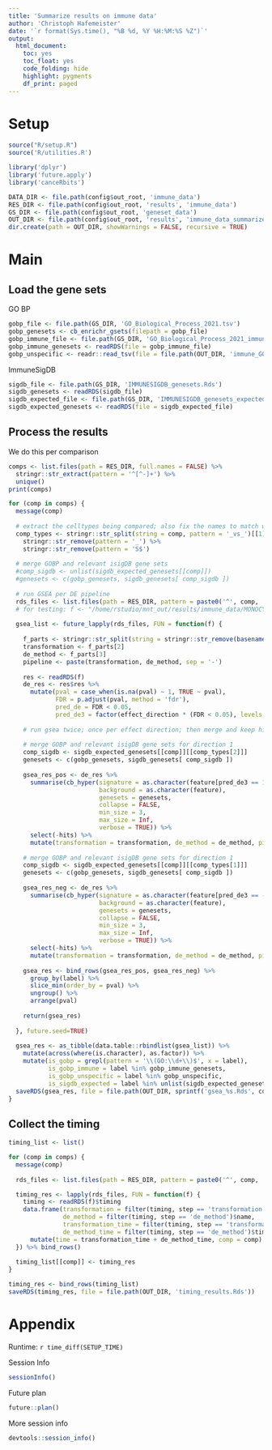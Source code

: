 ```yaml
---
title: 'Summarize results on immune data'
author: 'Christoph Hafemeister'
date: '`r format(Sys.time(), "%B %d, %Y %H:%M:%S %Z")`'
output:
  html_document: 
    toc: yes
    toc_float: yes
    code_folding: hide
    highlight: pygments
    df_print: paged
---
```


# Setup

```r
source("R/setup.R")
source('R/utilities.R')

library('dplyr')
library('future.apply')
library('canceRbits')

DATA_DIR <- file.path(config$out_root, 'immune_data')
RES_DIR <- file.path(config$out_root, 'results', 'immune_data')
GS_DIR <- file.path(config$out_root, 'geneset_data')
OUT_DIR <- file.path(config$out_root, 'results', 'immune_data_summarized')
dir.create(path = OUT_DIR, showWarnings = FALSE, recursive = TRUE)
```

# Main

## Load the gene sets

GO BP
```r
gobp_file <- file.path(GS_DIR, 'GO_Biological_Process_2021.tsv')
gobp_genesets <- cb_enrichr_gsets(filepath = gobp_file)
gobp_immune_file <- file.path(GS_DIR, 'GO_Biological_Process_2021_immune.Rds')
gobp_immune_genesets <- readRDS(file = gobp_immune_file)
gobp_unspecific <- readr::read_tsv(file = file.path(OUT_DIR, 'immune_GOBP_2021_unspecific_terms.tsv'), col_names = FALSE)$X1
```

ImmuneSigDB
```r
sigdb_file <- file.path(GS_DIR, 'IMMUNESIGDB_genesets.Rds')
sigdb_genesets <- readRDS(sigdb_file)
sigdb_expected_file <- file.path(GS_DIR, 'IMMUNESIGDB_genesets_expected.Rds')
sigdb_expected_genesets <- readRDS(file = sigdb_expected_file)
```

## Process the results

We do this per comparison
```r
comps <- list.files(path = RES_DIR, full.names = FALSE) %>%
  stringr::str_extract(pattern = '^[^-]+') %>%
  unique()
print(comps)
```


```r
for (comp in comps) {
  message(comp)
  
  # extract the celltypes being compared; also fix the names to match what isigDB uses
  comp_types <- stringr::str_split(string = comp, pattern = '_vs_')[[1]] %>%
    stringr::str_remove(pattern = '_') %>%
    stringr::str_remove(pattern = 'S$')
  
  # merge GOBP and relevant isigDB gene sets
  #comp_sigdb <- unlist(sigdb_expected_genesets[[comp]])
  #genesets <- c(gobp_genesets, sigdb_genesets[ comp_sigdb ])
  
  # run GSEA per DE pipeline
  rds_files <- list.files(path = RES_DIR, pattern = paste0('^', comp, '.*\\.Rds$'), full.names = TRUE)
  # for testing: f <- "/home/rstudio/mnt_out/results/immune_data/MONOCYTES_vs_B_CELLS-counts-edger_qlf_7pr.Rds"
  
  gsea_list <- future_lapply(rds_files, FUN = function(f) {
    
    f_parts <- stringr::str_split(string = stringr::str_remove(basename(f), pattern = '\\.Rds$'), pattern = '-')[[1]]
    transformation <- f_parts[2]
    de_method <- f_parts[3]
    pipeline <- paste(transformation, de_method, sep = '-')
    
    res <- readRDS(f)
    de_res <- res$res %>% 
      mutate(pval = case_when(is.na(pval) ~ 1, TRUE ~ pval),
             FDR = p.adjust(pval, method = 'fdr'),
             pred_de = FDR < 0.05,
             pred_de3 = factor(effect_direction * (FDR < 0.05), levels = c(-1, 0, 1)))
    
    # run gsea twice; once per effect direction; then merge and keep highest ranking result for the GOBP sets
    
    # merge GOBP and relevant isigDB gene sets for direction 1
    comp_sigdb <- sigdb_expected_genesets[[comp]][[comp_types[2]]]
    genesets <- c(gobp_genesets, sigdb_genesets[ comp_sigdb ])
    
    gsea_res_pos <- de_res %>% 
      summarise(cb_hyper(signature = as.character(feature[pred_de3 == 1]), 
                         background = as.character(feature), 
                         genesets = genesets, 
                         collapse = FALSE, 
                         min_size = 3, 
                         max_size = Inf, 
                         verbose = TRUE)) %>%
      select(-hits) %>%
      mutate(transformation = transformation, de_method = de_method, pipeline = pipeline)
    
    # merge GOBP and relevant isigDB gene sets for direction 1
    comp_sigdb <- sigdb_expected_genesets[[comp]][[comp_types[1]]]
    genesets <- c(gobp_genesets, sigdb_genesets[ comp_sigdb ])
    
    gsea_res_neg <- de_res %>% 
      summarise(cb_hyper(signature = as.character(feature[pred_de3 == -1]), 
                         background = as.character(feature), 
                         genesets = genesets, 
                         collapse = FALSE, 
                         min_size = 3, 
                         max_size = Inf, 
                         verbose = TRUE)) %>%
      select(-hits) %>%
      mutate(transformation = transformation, de_method = de_method, pipeline = pipeline)
    
    gsea_res <- bind_rows(gsea_res_pos, gsea_res_neg) %>%
      group_by(label) %>%
      slice_min(order_by = pval) %>%
      ungroup() %>%
      arrange(pval)
    
    return(gsea_res)
    
  }, future.seed=TRUE)
  
  gsea_res <- as_tibble(data.table::rbindlist(gsea_list)) %>%
    mutate(across(where(is.character), as.factor)) %>%
    mutate(is_gobp = grepl(pattern = '\\(GO:\\d+\\)$', x = label),
           is_gobp_immune = label %in% gobp_immune_genesets,
           is_gobp_unspecific = label %in% gobp_unspecific,
           is_sigdb_expected = label %in% unlist(sigdb_expected_genesets[[comp]]))
  saveRDS(gsea_res, file = file.path(OUT_DIR, sprintf('gsea_%s.Rds', comp))) 
}
```


## Collect the timing

```r
timing_list <- list()

for (comp in comps) {
  message(comp)
  
  rds_files <- list.files(path = RES_DIR, pattern = paste0('^', comp, '.*\\.Rds$'), full.names = TRUE)

  timing_res <- lapply(rds_files, FUN = function(f) {
    timing <- readRDS(f)$timing
    data.frame(transformation = filter(timing, step == 'transformation')$name,
               de_method = filter(timing, step == 'de_method')$name,
               transformation_time = filter(timing, step == 'transformation')$time,
               de_method_time = filter(timing, step == 'de_method')$time) %>%
      mutate(time = transformation_time + de_method_time, comp = comp)
  }) %>% bind_rows()
  
  timing_list[[comp]] <- timing_res
}

timing_res <- bind_rows(timing_list)
saveRDS(timing_res, file = file.path(OUT_DIR, 'timing_results.Rds')) 
```

# Appendix

Runtime: `r time_diff(SETUP_TIME)`

Session Info
```r
sessionInfo()
```

Future plan
```r
future::plan()
```

More session info
```r
devtools::session_info()
```
